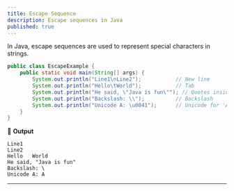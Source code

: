 ```yaml
---
title: Escape Sequence
description: Escape sequences in Java
published: true  
---
```


In Java, escape sequences are used to represent special characters in strings.

```java
public class EscapeExample {
    public static void main(String[] args) {
        System.out.println("Line1\nLine2");           // New line
        System.out.println("Hello\tWorld");           // Tab
        System.out.println("He said, \"Java is fun\""); // Quotes inside string
        System.out.println("Backslash: \\");          // Backslash
        System.out.println("Unicode A: \u0041");      // Unicode for 'A'
    }
}

```

🔸 **Output**
```plaintext {showLineNumbers}
Line1
Line2
Hello	World
He said, "Java is fun"
Backslash: \
Unicode A: A
```
---